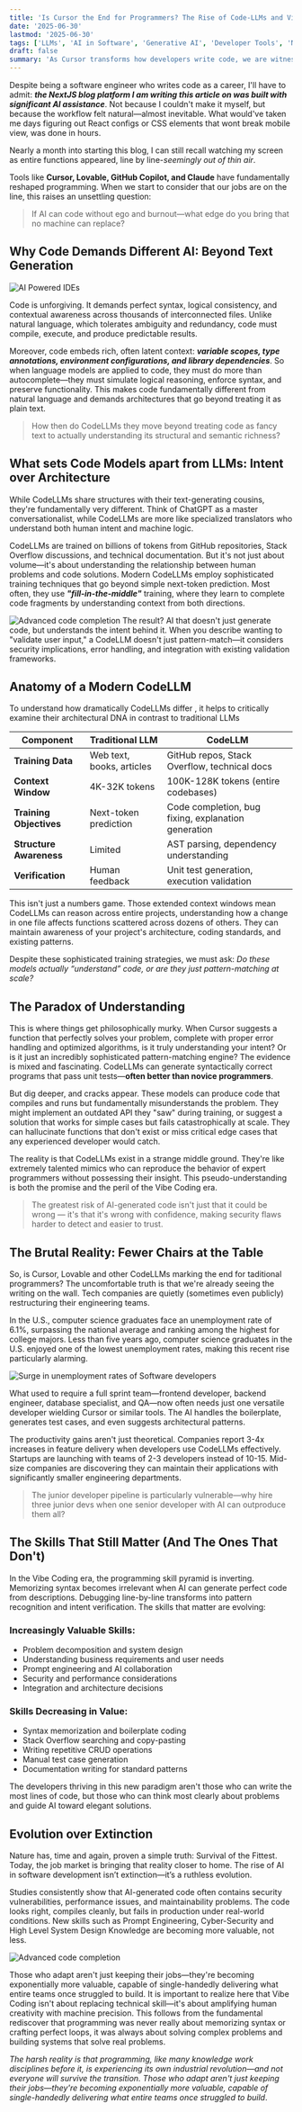 ```yaml
---
title: 'Is Cursor the End for Programmers? The Rise of Code-LLMs and Vibe Coding'
date: '2025-06-30'
lastmod: '2025-06-30'
tags: ['LLMs', 'AI in Software', 'Generative AI', 'Developer Tools', 'NLP']
draft: false
summary: 'As Cursor transforms how developers write code, we are witnessing the emergence of "Vibe Coding"—a new paradigm where programmers work through intuition and intent rather than explicit syntax. But how are these CodeLLMs different from traditional LLM architectures, and are we really losing the essence of what made us programmers in the first place?'
---
```


Despite being a software engineer who writes code as a career, I'll have to admit: _**the NextJS blog platform I am writing this article on was built with significant AI assistance**_. Not because I couldn't make it myself, but because the workflow felt natural—almost inevitable. What would've taken me days figuring out React configs or CSS elements that wont break mobile view, was done in hours.

Nearly a month into starting this blog, I can still recall watching my screen as entire functions appeared, line by line-_seemingly out of thin air_.

Tools like **Cursor, Lovable, GitHub Copilot, and Claude** have fundamentally reshaped programming. When we start to consider that our jobs are on the line, this raises an unsettling question:

> If AI can code without ego and burnout—what edge do you bring that no machine can replace?

<TOCInline toc={props.toc} />

## Why Code Demands Different AI: Beyond Text Generation

![AI Powered IDEs](/static/images/blog4/editors.png)

Code is unforgiving. It demands perfect syntax, logical consistency, and contextual awareness across thousands of interconnected files. Unlike natural language, which tolerates ambiguity and redundancy, code must compile, execute, and produce predictable results.

Moreover, code embeds rich, often latent context: **_variable scopes, type annotations, environment configurations, and library dependencies_**. So when language models are applied to code, they must do more than autocomplete—they must simulate logical reasoning, enforce syntax, and preserve functionality. This makes code fundamentally different from natural language and demands architectures that go beyond treating it as plain text.

> How then do CodeLLMs they move beyond treating code as fancy text to actually understanding its structural and semantic richness?

## What sets Code Models apart from LLMs: Intent over Architecture

While CodeLLMs share structures with their text-generating cousins, they're fundamentally very different. Think of ChatGPT as a master conversationalist, while CodeLLMs are more like specialized translators who understand both human intent and machine logic.

CodeLLMs are trained on billions of tokens from GitHub repositories, Stack Overflow discussions, and technical documentation. But it's not just about volume—it's about understanding the relationship between human problems and code solutions. Modern CodeLLMs employ sophisticated training techniques that go beyond simple next-token prediction. Most often, they use **_"fill-in-the-middle"_** training, where they learn to complete code fragments by understanding context from both directions.

![Advanced code completion](/static/images/blog4/prediction.png)
The result? AI that doesn't just generate code, but understands the intent behind it. When you describe wanting to "validate user input," a CodeLLM doesn't just pattern-match—it considers security implications, error handling, and integration with existing validation frameworks.

## Anatomy of a Modern CodeLLM

To understand how dramatically CodeLLMs differ , it helps to critically examine their architectural DNA in contrast to traditional LLMs

| **Component**           | **Traditional LLM**       | **CodeLLM**                                         |
| ----------------------- | ------------------------- | --------------------------------------------------- |
| **Training Data**       | Web text, books, articles | GitHub repos, Stack Overflow, technical docs        |
| **Context Window**      | 4K-32K tokens             | 100K-128K tokens (entire codebases)                 |
| **Training Objectives** | Next-token prediction     | Code completion, bug fixing, explanation generation |
| **Structure Awareness** | Limited                   | AST parsing, dependency understanding               |
| **Verification**        | Human feedback            | Unit test generation, execution validation          |

This isn't just a numbers game. Those extended context windows mean CodeLLMs can reason across entire projects, understanding how a change in one file affects functions scattered across dozens of others. They can maintain awareness of your project's architecture, coding standards, and existing patterns.

Despite these sophisticated training strategies, we must ask: _Do these models actually “understand” code, or are they just pattern-matching at scale?_

## The Paradox of Understanding

This is where things get philosophically murky. When Cursor suggests a function that perfectly solves your problem, complete with proper error handling and optimized algorithms, is it truly understanding your intent? Or is it just an incredibly sophisticated pattern-matching engine? The evidence is mixed and fascinating. CodeLLMs can generate syntactically correct programs that pass unit tests—**often better than novice programmers**.

But dig deeper, and cracks appear. These models can produce code that compiles and runs but fundamentally misunderstands the problem. They might implement an outdated API they "saw" during training, or suggest a solution that works for simple cases but fails catastrophically at scale. They can hallucinate functions that don't exist or miss critical edge cases that any experienced developer would catch.

The reality is that CodeLLMs exist in a strange middle ground. They're like extremely talented mimics who can reproduce the behavior of expert programmers without possessing their insight. This pseudo-understanding is both the promise and the peril of the Vibe Coding era.

> The greatest risk of AI-generated code isn't just that it could be wrong — it's that it's wrong with confidence, making security flaws harder to detect and easier to trust.

## The Brutal Reality: Fewer Chairs at the Table

So, is Cursor, Lovable and other CodeLLMs marking the end for taditional programmers? The uncomfortable truth is that we're already seeing the writing on the wall. Tech companies are quietly (sometimes even publicly) restructuring their engineering teams.

In the U.S., computer science graduates face an unemployment rate of 6.1%, surpassing the national average and ranking among the highest for college majors. Less than five years ago, computer science graduates in the U.S. enjoyed one of the lowest unemployment rates, making this recent rise particularly alarming.

![Surge in unemployment rates of Software developers](/static/images/blog4/jobs.png)

What used to require a full sprint team—frontend developer, backend engineer, database specialist, and QA—now often needs just one versatile developer wielding Cursor or similar tools. The AI handles the boilerplate, generates test cases, and even suggests architectural patterns.

The productivity gains aren't just theoretical. Companies report 3-4x increases in feature delivery when developers use CodeLLMs effectively. Startups are launching with teams of 2-3 developers instead of 10-15. Mid-size companies are discovering they can maintain their applications with significantly smaller engineering departments.

> The junior developer pipeline is particularly vulnerable—why hire three junior devs when one senior developer with AI can outproduce them all?

## The Skills That Still Matter (And The Ones That Don't)

In the Vibe Coding era, the programming skill pyramid is inverting. Memorizing syntax becomes irrelevant when AI can generate perfect code from descriptions. Debugging line-by-line transforms into pattern recognition and intent verification. The skills that matter are evolving:

### Increasingly Valuable Skills:

- Problem decomposition and system design
- Understanding business requirements and user needs
- Prompt engineering and AI collaboration
- Security and performance considerations
- Integration and architecture decisions

### Skills Decreasing in Value:

- Syntax memorization and boilerplate coding
- Stack Overflow searching and copy-pasting
- Writing repetitive CRUD operations
- Manual test case generation
- Documentation writing for standard patterns

The developers thriving in this new paradigm aren't those who can write the most lines of code, but those who can think most clearly about problems and guide AI toward elegant solutions.

## Evolution over Extinction

Nature has, time and again, proven a simple truth: Survival of the Fittest. Today, the job market is bringing that reality closer to home. The rise of AI in software development isn’t extinction—it’s a ruthless evolution.

Studies consistently show that AI-generated code often contains security vulnerabilities, performance issues, and maintainability problems. The code looks right, compiles cleanly, but fails in production under real-world conditions. New skills such as Prompt Engineering, Cyber-Security and High Level System Design Knowledge are becoming more valuable, not less.

![Advanced code completion](/static/images/blog4/risks.png)

Those who adapt aren't just keeping their jobs—they're becoming exponentially more valuable, capable of single-handedly delivering what entire teams once struggled to build. It is important to realize here that Vibe Coding isn't about replacing technical skill—it's about amplifying human creativity with machine precision. This follows from the fundamental rediscover that programming was never really about memorizing syntax or crafting perfect loops, it was always about solving complex problems and building systems that solve real problems.

_The harsh reality is that programming, like many knowledge work disciplines before it, is experiencing its own industrial revolution—and not everyone will survive the transition. Those who adapt aren't just keeping their jobs—they're becoming exponentially more valuable, capable of single-handedly delivering what entire teams once struggled to build_.
